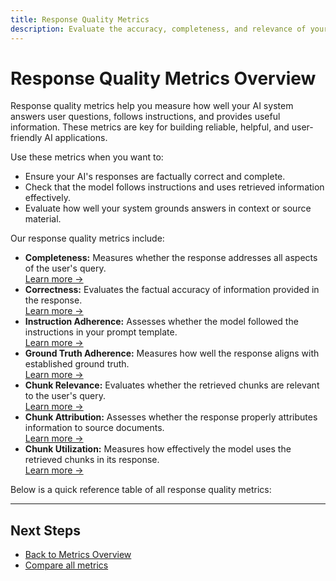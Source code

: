 ```yaml
---
title: Response Quality Metrics 
description: Evaluate the accuracy, completeness, and relevance of your AI's responses using Galileo's response quality metrics.
---
```


# Response Quality Metrics Overview

Response quality metrics help you measure how well your AI system answers user questions, follows instructions, and provides useful information. These metrics are key for building reliable, helpful, and user-friendly AI applications.

Use these metrics when you want to:
- Ensure your AI's responses are factually correct and complete.
- Check that the model follows instructions and uses retrieved information effectively.
- Evaluate how well your system grounds answers in context or source material.

Our response quality metrics include:

- **Completeness:** Measures whether the response addresses all aspects of the user's query.  
  [Learn more →](/concepts/metrics/response-quality/completeness)
- **Correctness:** Evaluates the factual accuracy of information provided in the response.  
  [Learn more →](/concepts/metrics/response-quality/correctness)
- **Instruction Adherence:** Assesses whether the model followed the instructions in your prompt template.  
  [Learn more →](/concepts/metrics/response-quality/instruction-adherence)
- **Ground Truth Adherence:** Measures how well the response aligns with established ground truth.  
  [Learn more →](/concepts/metrics/response-quality/ground-truth-adherence)
- **Chunk Relevance:** Evaluates whether the retrieved chunks are relevant to the user's query.  
  [Learn more →](/concepts/metrics/response-quality/chunk-relevance)
- **Chunk Attribution:** Assesses whether the response properly attributes information to source documents.  
  [Learn more →](/concepts/metrics/response-quality/chunk-attribution)
- **Chunk Utilization:** Measures how effectively the model uses the retrieved chunks in its response.  
  [Learn more →](/concepts/metrics/response-quality/chunk-utilization)

Below is a quick reference table of all response quality metrics:

<ResponseQuality />

---

## Next Steps

- [Back to Metrics Overview](/concepts/metrics/overview)
- [Compare all metrics](/concepts/metrics/metric-comparison)
